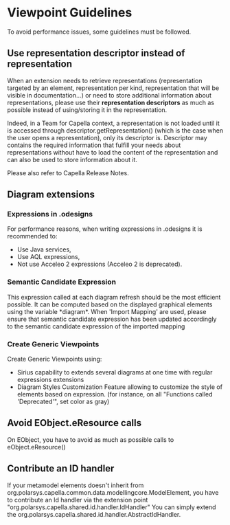 = Viewpoint Guidelines =

To avoid performance issues, some guidelines must be followed.

== Use representation descriptor instead of representation ==

When an extension needs to retrieve representations (representation targeted by an element, representation per kind, representation that will be visible in documentation...) or need to store additional information about representations, please use their '''representation descriptors''' as much as possible instead of using/storing it in the representation.

Indeed, in a Team for Capella context, a representation is not loaded until it is accessed through descriptor.getRepresentation() (which is the case when the user opens a representation), only its descriptor is.
Descriptor may contains the required information that fulfill your needs about representations without have to load the content of the representation and can also be used to store information about it.

Please also refer to Capella Release Notes.

== Diagram extensions ==

=== Expressions in .odesigns ===
For performance reasons, when writing expressions in .odesigns it is recommended to:
<ul>
<li>Use Java services,</li>
<li>Use AQL expressions,</li>
<li>Not use Acceleo 2 expressions (Acceleo 2 is deprecated).</li>
</ul>

=== Semantic Candidate Expression ===
This expression called at each diagram refresh should be the most efficient possible. It can be computed based on the displayed graphical elements using the variable *diagram*. When 'Import Mapping' are used, please ensure that semantic candidate expression has been updated accordingly to the semantic candidate expression of the imported mapping

=== Create Generic Viewpoints ===
Create Generic Viewpoints using:
* Sirius capability to extends several diagrams at one time with regular expressions extensions 
* Diagram Styles Customization Feature allowing to customize the style of elements based on expression. (for instance, on all "Functions called 'Deprecated'", set color as gray)

== Avoid EObject.eResource calls ==

On EObject, you have to avoid as much as possible calls to eObject.eResource()


== Contribute an ID handler ==

If your metamodel elements doesn't inherit from org.polarsys.capella.common.data.modellingcore.ModelElement, you have to contribute an Id handler via the extension point "org.polarsys.capella.shared.id.handler.IdHandler"
You can simply extend the org.polarsys.capella.shared.id.handler.AbstractIdHandler.